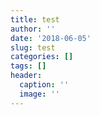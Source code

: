 ```yaml
---
title: test
author: ''
date: '2018-06-05'
slug: test
categories: []
tags: []
header:
  caption: ''
  image: ''
---
```


